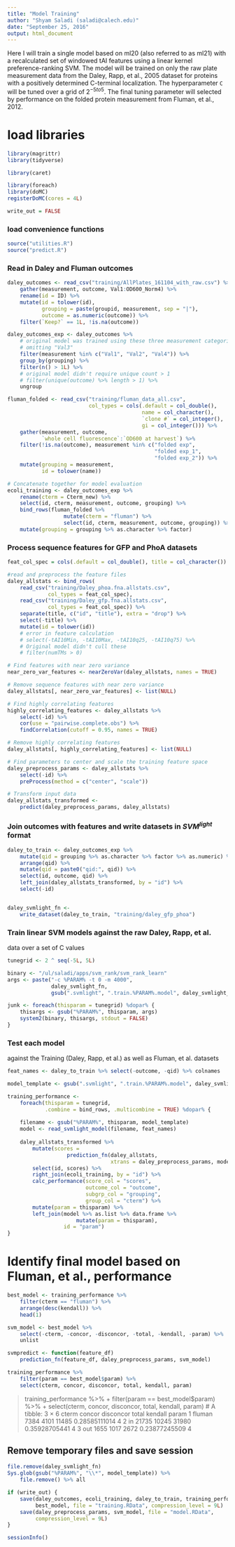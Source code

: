 ```yaml
---
title: "Model Training"
author: "Shyam Saladi (saladi@calech.edu)"
date: "September 25, 2016"
output: html_document
---
```


Here I will train a single model based on ml20 (also referred to as ml21) with
a recalculated set of windowed tAI features using a linear kernel
preference-ranking SVM. The model will be trained on only the raw plate
measurement data from the Daley, Rapp, et al., 2005 dataset for proteins with
a positively determined C-terminal localization. The hyperparameter `C` will
be tuned over a grid of $2^{-5 to 5}$. The final tuning parameter will selected
by performance on the folded protein measurement from Fluman, et al., 2012.

# load libraries
```r
library(magrittr)
library(tidyverse)

library(caret)

library(foreach)
library(doMC)
registerDoMC(cores = 4L)

write_out = FALSE
```

### load convenience functions
```r
source("utilities.R")
source("predict.R")
```

### Read in Daley and Fluman outcomes
```r
daley_outcomes <- read_csv("training/AllPlates_161104_with_raw.csv") %>%
    gather(measurement, outcome, Val1:OD600_Norm4) %>%
    rename(id = ID) %>%
    mutate(id = tolower(id),
           grouping = paste(groupid, measurement, sep = "|"),
           outcome = as.numeric(outcome)) %>%
    filter(`Keep?` == 1L, !is.na(outcome))

daley_outcomes_exp <- daley_outcomes %>%
    # original model was trained using these three measurement categories
    # omitting "Val3"
    filter(measurement %in% c("Val1", "Val2", "Val4")) %>%
    group_by(grouping) %>%
    filter(n() > 1L) %>%
    # original model didn't require unique count > 1
    # filter(unique(outcome) %>% length > 1) %>%
    ungroup

fluman_folded <- read_csv("training/fluman_data_all.csv",
                          col_types = cols(.default = col_double(),
                                           name = col_character(),
                                           `clone #` = col_integer(),
                                           gi = col_integer())) %>%
    gather(measurement, outcome,
           `whole cell fluorescence`:`OD600 at harvest`) %>%
    filter(!is.na(outcome), measurement %in% c("folded exp",
                                               "folded exp_1",
                                               "folded exp_2")) %>%
    mutate(grouping = measurement,
           id = tolower(name))

# Concatenate together for model evaluation
ecoli_training <- daley_outcomes_exp %>%
    rename(cterm = Cterm_new) %>%
    select(id, cterm, measurement, outcome, grouping) %>%
    bind_rows(fluman_folded %>%
                  mutate(cterm = "fluman") %>%
                  select(id, cterm, measurement, outcome, grouping)) %>%
    mutate(grouping = grouping %>% as.character %>% factor)
```

### Process sequence features for GFP and PhoA datasets
```r
feat_col_spec = cols(.default = col_double(), title = col_character())

#read and preprocess the feature files
daley_allstats <- bind_rows(
    read_csv("training/Daley_phoa.fna.allstats.csv",
             col_types = feat_col_spec),
    read_csv("training/Daley_gfp.fna.allstats.csv",
             col_types = feat_col_spec)) %>%
    separate(title, c("id", "title"), extra = "drop") %>%
    select(-title) %>%
    mutate(id = tolower(id))
    # error in feature calculation
    # select(-tAI10Min, -tAI10Max, -tAI10q25, -tAI10q75) %>%
    # Original model didn't cull these
    # filter(numTMs > 0)

# Find features with near zero variance
near_zero_var_features <- nearZeroVar(daley_allstats, names = TRUE)

# Remove sequence features with near zero variance
daley_allstats[, near_zero_var_features] <- list(NULL)

# Find highly correlating features
highly_correlating_features <- daley_allstats %>% 
    select(-id) %>%
    cor(use = "pairwise.complete.obs") %>%
    findCorrelation(cutoff = 0.95, names = TRUE)

# Remove highly correlating features
daley_allstats[, highly_correlating_features] <- list(NULL)

# Find parameters to center and scale the training feature space
daley_preprocess_params <- daley_allstats %>%
    select(-id) %>%
    preProcess(method = c("center", "scale"))

# Transform input data
daley_allstats_transformed <-
    predict(daley_preprocess_params, daley_allstats)
```

### Join outcomes with features and write datasets in $SVM^{light}$ format
```r
daley_to_train <- daley_outcomes_exp %>%
    mutate(qid = grouping %>% as.character %>% factor %>% as.numeric) %>%
    arrange(qid) %>%
    mutate(qid = paste0("qid:", qid)) %>%
    select(id, outcome, qid) %>%
    left_join(daley_allstats_transformed, by = "id") %>%
    select(-id)


daley_svmlight_fn <-
    write_dataset(daley_to_train, "training/daley_gfp_phoa")
```

### Train linear SVM models against the raw Daley, Rapp, et al.
data over a set of C values
```r
tunegrid <- 2 ^ seq(-5L, 5L)

binary <- "/ul/saladi/apps/svm_rank/svm_rank_learn"
args <- paste("-c %PARAM% -t 0 -m 4000",
              daley_svmlight_fn,
              gsub(".svmlight", ".train.%PARAM%.model", daley_svmlight_fn))

junk <- foreach(thisparam = tunegrid) %dopar% {
    thisargs <- gsub("%PARAM%", thisparam, args)
    system2(binary, thisargs, stdout = FALSE)
}
```

### Test each model
against the Training (Daley, Rapp, et al.) as well as Fluman, et al. datasets
```r
feat_names <- daley_to_train %>% select(-outcome, -qid) %>% colnames

model_template <- gsub(".svmlight", ".train.%PARAM%.model", daley_svmlight_fn)

training_performance <-
    foreach(thisparam = tunegrid,
            .combine = bind_rows, .multicombine = TRUE) %dopar% {
                
    filename <- gsub("%PARAM%", thisparam, model_template)
    model <- read_svmlight_model(filename, feat_names)
        
    daley_allstats_transformed %>%
        mutate(scores =
                   prediction_fn(daley_allstats,
                                 xtrans = daley_preprocess_params, model)) %>%
        select(id, scores) %>%
        right_join(ecoli_training, by = "id") %>% 
        calc_performance(score_col = "scores",
                         outcome_col = "outcome",
                         subgrp_col = "grouping",
                         group_col = "cterm") %>%
        mutate(param = thisparam) %>%
        left_join(model %>% as.list %>% data.frame %>%
                      mutate(param = thisparam),
                  id = "param")
}
```

# Identify final model based on Fluman, et al., performance
```r
best_model <- training_performance %>%
    filter(cterm == "fluman") %>%
    arrange(desc(kendall)) %>%
    head(1)

svm_model <- best_model %>%
    select(-cterm, -concor, -disconcor, -total, -kendall, -param) %>%
    unlist

svmpredict <- function(feature_df)
    prediction_fn(feature_df, daley_preprocess_params, svm_model)

training_performance %>%
    filter(param == best_model$param) %>%
    select(cterm, concor, disconcor, total, kendall, param)
```

> training_performance %>%
+     filter(param == best_model$param) %>%
+     select(cterm, concor, disconcor, total, kendall, param)
# A tibble: 3 × 6
   cterm concor disconcor total       kendall param
   <chr>  <int>     <int> <int>         <dbl> <dbl>
1 fluman   7384      4101 11485 0.28585111014     4
2     in  21735     10245 31980 0.35928705441     4
3    out   1655      1017  2672 0.23877245509     4

## Remove temporary files and save session
```r
file.remove(daley_svmlight_fn)
Sys.glob(gsub("%PARAM%", "\\*", model_template)) %>%
    file.remove() %>% all

if (write_out) {
    save(daley_outcomes, ecoli_training, daley_to_train, training_performance,
         best_model, file = "training.RData", compression_level = 9L)
    save(daley_preprocess_params, svm_model, file = "model.RData",
         compression_level = 9L)
}

sessionInfo()
```
